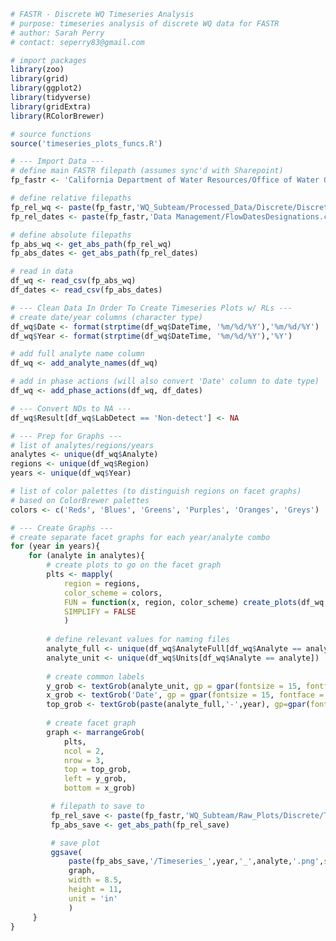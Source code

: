 ```r
# FASTR - Discrete WQ Timeseries Analysis
# purpose: timeseries analysis of discrete WQ data for FASTR
# author: Sarah Perry
# contact: seperry83@gmail.com
```

```r
# import packages
library(zoo)
library(grid)
library(ggplot2)
library(tidyverse)
library(gridExtra)
library(RColorBrewer)

# source functions
source('timeseries_plots_funcs.R')
```

```r
# --- Import Data ---
# define main FASTR filepath (assumes sync'd with Sharepoint)
fp_fastr <- 'California Department of Water Resources/Office of Water Quality and Estuarine Ecology - North Delta Flow Action/'

# define relative filepaths 
fp_rel_wq <- paste(fp_fastr,'WQ_Subteam/Processed_Data/Discrete/Discrete_Output_Lab.csv', sep = '')
fp_rel_dates <- paste(fp_fastr,'Data Management/FlowDatesDesignations.csv', sep = '')

# define absolute filepaths
fp_abs_wq <- get_abs_path(fp_rel_wq)
fp_abs_dates <- get_abs_path(fp_rel_dates)

# read in data
df_wq <- read_csv(fp_abs_wq)
df_dates <- read_csv(fp_abs_dates)

# --- Clean Data In Order To Create Timeseries Plots w/ RLs ---
# create date/year columns (character type)
df_wq$Date <- format(strptime(df_wq$DateTime, '%m/%d/%Y'),'%m/%d/%Y')
df_wq$Year <- format(strptime(df_wq$DateTime, '%m/%d/%Y'),'%Y')

# add full analyte name column
df_wq <- add_analyte_names(df_wq)

# add in phase actions (will also convert 'Date' column to date type)
df_wq <- add_phase_actions(df_wq, df_dates)

# --- Convert NDs to NA --- 
df_wq$Result[df_wq$LabDetect == 'Non-detect'] <- NA
```

```r
# --- Prep for Graphs ---
# list of analytes/regions/years
analytes <- unique(df_wq$Analyte)
regions <- unique(df_wq$Region)
years <- unique(df_wq$Year)

# list of color palettes (to distinguish regions on facet graphs)
# based on ColorBrewer palettes
colors <- c('Reds', 'Blues', 'Greens', 'Purples', 'Oranges', 'Greys')

# --- Create Graphs ---
# create separate facet graphs for each year/analyte combo
for (year in years){
    for (analyte in analytes){
        # create plots to go on the facet graph
        plts <- mapply(
            region = regions,
            color_scheme = colors,
            FUN = function(x, region, color_scheme) create_plots(df_wq, region, color_scheme),
            SIMPLIFY = FALSE
            )
        
        # define relevant values for naming files
        analyte_full <- unique(df_wq$AnalyteFull[df_wq$Analyte == analyte])
        analyte_unit <- unique(df_wq$Units[df_wq$Analyte == analyte])
        
        # create common labels
        y_grob <- textGrob(analyte_unit, gp = gpar(fontsize = 15, fontface = 'bold'), rot = 90)
        x_grob <- textGrob('Date', gp = gpar(fontsize = 15, fontface = 'bold'))
        top_grob <- textGrob(paste(analyte_full,'-',year), gp=gpar(fontsize = 17, fontface = 'bold'))
        
        # create facet graph
        graph <- marrangeGrob(
            plts,
            ncol = 2,
            nrow = 3,
            top = top_grob,
            left = y_grob,
            bottom = x_grob)

         # filepath to save to
         fp_rel_save <- paste(fp_fastr,'WQ_Subteam/Raw_Plots/Discrete/Timeseries/',year, sep = '')
         fp_abs_save <- get_abs_path(fp_rel_save)

         # save plot
         ggsave(
             paste(fp_abs_save,'/Timeseries_',year,'_',analyte,'.png',sep = ''),
             graph,
             width = 8.5,
             height = 11,
             unit = 'in'
             )
     }
}
```


